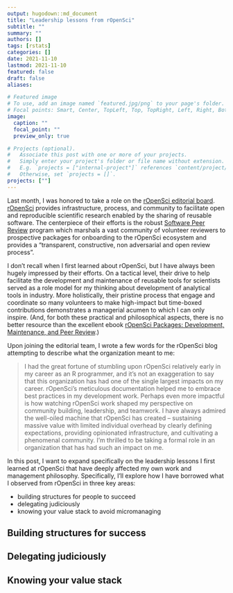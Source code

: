 ```yaml
---
output: hugodown::md_document
title: "Leadership lessons from rOpenSci"
subtitle: ""
summary: ""
authors: []
tags: [rstats]
categories: []
date: 2021-11-10
lastmod: 2021-11-10
featured: false
draft: false
aliases:

# Featured image
# To use, add an image named `featured.jpg/png` to your page's folder.
# Focal points: Smart, Center, TopLeft, Top, TopRight, Left, Right, BottomLeft, Bottom, BottomRight.
image:
  caption: ""
  focal_point: ""
  preview_only: true

# Projects (optional).
#   Associate this post with one or more of your projects.
#   Simply enter your project's folder or file name without extension.
#   E.g. `projects = ["internal-project"]` references `content/project/deep-learning/index.md`.
#   Otherwise, set `projects = []`.
projects: [""]
---
```


Last month, I was honored to take a role on the [rOpenSci editorial board](https://ropensci.org/blog/2021/10/12/editors2021/). [rOpenSci](https://ropensci.org/about/) provides infrastructure, process, and community to facilitate open and reproducible scientific research enabled by the sharing of reusable software. The centerpiece of their efforts is the robust [Software Peer Review](https://ropensci.org/software-review/) program which marshals a vast community of volunteer reviewers to prospective packages for onboarding to the rOpenSci ecosystem and provides a "transparent, constructive, non adversarial and open review process". 

I don't recall when I first learned about rOpenSci, but I have always been hugely impressed by their efforts. On a tactical level, their drive to help facilitate the development and maintenance of reusable tools for scientists served as a role model for my thinking about development of analytical tools in industry. More holistically, their pristine process that engage and coordinate so many volunteers to make high-impact but time-boxed contributions demonstrates a managerial acumen to which I can only inspire. (And, for both these practical and philosophical aspects, there is no better resource than the excellent ebook [rOpenSci Packages: Development, Maintenance, and Peer Review](https://devguide.ropensci.org/).)

Upon joining the editorial team, I wrote a few words for the rOpenSci blog attempting to describe what the organization meant to me:

> I had the great fortune of stumbling upon rOpenSci relatively early in my career as an R programmer, and it’s not an exaggeration to say that this organization has had one of the single largest impacts on my career. rOpenSci’s meticulous documentation helped me to embrace best practices in my development work. Perhaps even more impactful is how watching rOpenSci work shaped my perspective on community building, leadership, and teamwork. I have always admired the well-oiled machine that rOpenSci has created – sustaining massive value with limited individual overhead by clearly defining expectations, providing opinionated infrastructure, and cultivating a phenomenal community. I’m thrilled to be taking a formal role in an organization that has had such an impact on me.

In this post, I want to expand specifically on the leadership lessons I first learned at rOpenSci that have deeply affected my own work and management philosophy. Specifically, I'll explore how I have borrowed what I observed from rOpenSci in three key areas:

- building structures for people to succeed 
- delegating judiciously
- knowing your value stack to avoid micromanaging

## Building structures for success

## Delegating judiciously

## Knowing your value stack



